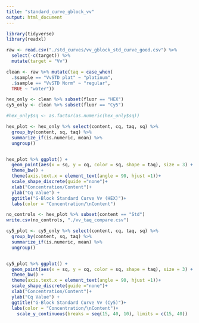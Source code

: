 ---
title: "standard_curve_gblock_vv"
output: html_document
---

```{r}
library(tidyverse)
library(readxl)
```

```{r}
raw <- read.csv("./std_curves/vv_gblock_std_curve_good.csv") %>%
  select(-c(target)) %>%
  mutate(target = "Vv")
```


```{r}
clean <- raw %>% mutate(taq = case_when(
  .$sample == "VvSTD plat" ~ "platinum",
  .$sample == "VvSTD Norm" ~ "regular",
  TRUE ~ "water"))

hex_only <- clean %>% subset(fluor == "HEX")
cy5_only <- clean %>% subset(fluor == "Cy5")

#hex_only$sq <- as.factor(as.numeric(hex_only$sq))

```

```{r, fig.width=8}
hex_plot <- hex_only %>% select(content, cq, taq, sq) %>%
  group_by(content, sq, taq) %>%
  summarize_if(is.numeric, mean) %>%
  ungroup() 


hex_plot %>% ggplot() +
  geom_point(aes(x = sq, y = cq, color = sq, shape = taq), size = 3) +
  theme_bw() +
  theme(axis.text.x = element_text(angle = 90, hjust =1))+
  scale_shape_discrete(guide ="none")+
  xlab("Concentration/Content")+
  ylab("Cq Value") +
  ggtitle("G-Block Standard Curve Vv (HEX)")+
  labs(color = "Concentration/\nContent")
```
```{r}
no_controls <- hex_plot %>% subset(content == "Std")
write.csv(no_controls, "./vv_taq_compare.csv")
```


```{r}
cy5_plot <- cy5_only %>% select(content, cq, taq, sq) %>%
  group_by(content, sq, taq) %>%
  summarize_if(is.numeric, mean) %>%
  ungroup() 


cy5_plot %>% ggplot() +
  geom_point(aes(x = sq, y = cq, color = sq, shape = taq), size = 3) +
  theme_bw() +
  theme(axis.text.x = element_text(angle = 90, hjust =1))+
  scale_shape_discrete(guide ="none")+
  xlab("Concentration/Content")+
  ylab("Cq Value") +
  ggtitle("G-Block Standard Curve Vv (Cy5)")+
  labs(color = "Concentration/\nContent")+
    scale_y_continuous(breaks = seq(15, 40, 10), limits = c(15, 40))

```


